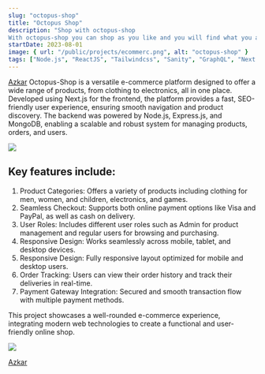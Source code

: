 ```yaml
---
slug: "octopus-shop"
title: "Octopus Shop"
description: "Shop with octopus-shop
With octopus-shop you can shop as you like and you will find what you are looking for."
startDate: 2023-08-01
image: { url: "/public/projects/ecommerc.png", alt: "octopus-shop" }
tags: ["Node.js", "ReactJS", "Tailwindcss", "Sanity", "GraphQL", "Next.js", "Nest.js"]
---
```


[Azkar](https://octopus-shop.vercel.app/en) Octopus-Shop is a versatile e-commerce platform designed to offer a wide range of products, from clothing to electronics, all in one place. Developed using Next.js for the frontend, the platform provides a fast, SEO-friendly user experience, ensuring smooth navigation and product discovery. The backend was powered by Node.js, Express.js, and MongoDB, enabling a scalable and robust system for managing products, orders, and users.

![](/public/projects/ecommerc.png)

## Key features include:
1. Product Categories: Offers a variety of products including clothing for men, women, and children, electronics, and games.
2. Seamless Checkout: Supports both online payment options like Visa and PayPal, as well as cash on delivery.
3. User Roles: Includes different user roles such as Admin for product management and regular users for browsing and purchasing.
4. Responsive Design: Works seamlessly across mobile, tablet, and desktop devices.
5. Responsive Design: Fully responsive layout optimized for mobile and desktop users.
6. Order Tracking: Users can view their order history and track their deliveries in real-time.
7. Payment Gateway Integration: Secured and smooth transaction flow with multiple payment methods.

This project showcases a well-rounded e-commerce experience, integrating modern web technologies to create a functional and user-friendly online shop.

![](/public/projects/ocupation-page.png)

<a href="https://octopus-shop.vercel.app/en" target="_blank">
  Azkar
</a>
